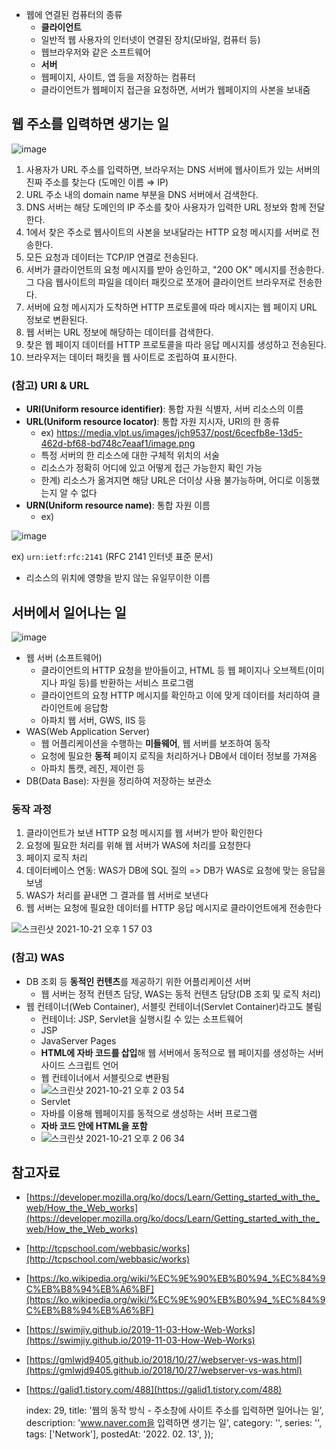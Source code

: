 
- 웹에 연결된 컴퓨터의 종류
  - **클라이언트**
  - 일반적 웹 사용자의 인터넷이 연결된 장치(모바일, 컴퓨터 등)
  - 웹브라우저와 같은 소프트웨어
  - **서버**
  - 웹페이지, 사이트, 앱 등을 저장하는 컴퓨터
  - 클라이언트가 웹페이지 접근을 요청하면, 서버가 웹페이지의 사본을 보내줌

## 웹 주소를 입력하면 생기는 일

![image](https://user-images.githubusercontent.com/40057032/138212486-98e336b2-dea8-46c3-8c2a-185163788efd.png)

1. 사용자가 URL 주소를 입력하면, 브라우저는 DNS 서버에 웹사이트가 있는 서버의 진짜 주소를 찾는다 (도메인 이름 ⇒ IP)
 1. URL 주소 내의 domain name 부분을 DNS 서버에서 검색한다.
 2. DNS 서버는 해당 도메인의 IP 주소를 찾아 사용자가 입력한 URL 정보와 함께 전달한다.
2. 1에서 찾은 주소로 웹사이트의 사본을 보내달라는 HTTP 요청 메시지를 서버로 전송한다.
 1. 모든 요청과 데이터는 TCP/IP 연결로 전송된다.
3. 서버가 클라이언트의 요청 메시지를 받아 승인하고, "200 OK" 메시지를 전송한다. 그 다음 웹사이트의 파일을 데이터 패킷으로 쪼개어 클라이언트 브라우저로 전송한다.
 1. 서버에 요청 메시지가 도착하면 HTTP 프로토콜에 따라 메시지는 웹 페이지 URL 정보로 변환된다.
 2. 웹 서버는 URL 정보에 해당하는 데이터를 검색한다.
 3. 찾은 웹 페이지 데이터를 HTTP 프로토콜을 따라 응답 메시지를 생성하고 전송된다.
4. 브라우저는 데이터 패킷을 웹 사이트로 조립하여 표시한다.

### (참고) URI & URL

- **URI(Uniform resource identifier)**: 통합 자원 식별자, 서버 리소스의 이름
- **URL(Uniform resource locator)**: 통합 자원 지시자, URI의 한 종류
  - ex) https://media.vlpt.us/images/jch9537/post/6cecfb8e-13d5-462d-bf68-bd748c7eaaf1/image.png
  - 특정 서버의 한 리소스에 대한 구체적 위치의 서술
  - 리소스가 정확히 어디에 있고 어떻게 접근 가능한지 확인 가능
  - 한계) 리소스가 옮겨지면 해당 URL은 더이상 사용 불가능하며, 어디로 이동했는지 알 수 없다
- **URN(Uniform resource name)**: 통합 자원 이름
  - ex)

![image](https://user-images.githubusercontent.com/40057032/138212502-96dc5ad4-4da9-4150-b86d-c82ebbd6f3a9.png)

ex) `urn:ietf:rfc:2141` (RFC 2141 인터넷 표준 문서)

  - 리소스의 위치에 영향을 받지 않는 유일무이한 이름

## 서버에서 일어나는 일

![image](https://user-images.githubusercontent.com/40057032/138212663-a9c1698a-ddf8-4734-a31c-4d60cb72a65c.png)

- 웹 서버 (소프트웨어)
  - 클라이언트의 HTTP 요청을 받아들이고, HTML 등 웹 페이지나 오브젝트(이미지나 파일 등)를 반환하는 서비스 프로그램
  - 클라이언트의 요청 HTTP 메시지를 확인하고 이에 맞게 데이터를 처리하여 클라이언트에 응답함
  - 아파치 웹 서버, GWS, IIS 등
- WAS(Web Application Server)
  - 웹 어플리케이션을 수행하는 **미들웨어**, 웹 서버를 보조하여 동작
  - 요청에 필요한 **동적** 페이지 로직을 처리하거나 DB에서 데이터 정보를 가져옴
  - 아파치 톰캣, 레진, 제이런 등
- DB(Data Base): 자원을 정리하여 저장하는 보관소

### 동작 과정

1. 클라이언트가 보낸 HTTP 요청 메시지를 웹 서버가 받아 확인한다
2. 요청에 필요한 처리를 위해 웹 서버가 WAS에 처리를 요청한다
 1. 페이지 로직 처리
 2. 데이터베이스 연동: WAS가 DB에 SQL 질의 => DB가 WAS로 요청에 맞는 응답을 보냄
3. WAS가 처리를 끝내면 그 결과를 웹 서버로 보낸다
4. 웹 서버는 요청에 필요한 데이터를 HTTP 응답 메시지로 클라이언트에게 전송한다

![스크린샷 2021-10-21 오후 1 57 03](https://user-images.githubusercontent.com/40057032/138214052-21805427-0115-4552-aa22-8231f3569b4f.png)

### (참고) WAS

- DB 조회 등 **동적인 컨텐츠**를 제공하기 위한 어플리케이션 서버
  - 웹 서버는 정적 컨텐츠 담당, WAS는 동적 컨텐츠 담당(DB 조회 및 로직 처리)
- 웹 컨테이너(Web Container), 서블릿 컨테이너(Servlet Container)라고도 불림
  - 컨테이너: JSP, Servlet을 실행시킬 수 있는 소프트웨어
  - JSP
  - JavaServer Pages
  - **HTML에 자바 코드를 삽입**해 웹 서버에서 동적으로 웹 페이지를 생성하는 서버 사이드 스크립트 언어
  - 웹 컨테이너에서 서블릿으로 변환됨
  - ![스크린샷 2021-10-21 오후 2 03 54](https://user-images.githubusercontent.com/40057032/138214651-f659c8a9-8e80-40c4-baf5-e79f38912e61.png)
  - Servlet
  - 자바를 이용해 웹페이지를 동적으로 생성하는 서버 프로그램
  - **자바 코드 안에 HTML을 포함**
  - ![스크린샷 2021-10-21 오후 2 06 34](https://user-images.githubusercontent.com/40057032/138214928-9258ebd6-2548-4b3b-8a91-57f5f8a14a5e.png)


## 참고자료

- [https://developer.mozilla.org/ko/docs/Learn/Getting_started_with_the_web/How_the_Web_works](https://developer.mozilla.org/ko/docs/Learn/Getting_started_with_the_web/How_the_Web_works)
- [http://tcpschool.com/webbasic/works](http://tcpschool.com/webbasic/works)
- [https://ko.wikipedia.org/wiki/%EC%9E%90%EB%B0%94_%EC%84%9C%EB%B8%94%EB%A6%BF](https://ko.wikipedia.org/wiki/%EC%9E%90%EB%B0%94_%EC%84%9C%EB%B8%94%EB%A6%BF)
- [https://swimjiy.github.io/2019-11-03-How-Web-Works](https://swimjiy.github.io/2019-11-03-How-Web-Works)
- [https://gmlwjd9405.github.io/2018/10/27/webserver-vs-was.html](https://gmlwjd9405.github.io/2018/10/27/webserver-vs-was.html)
- [https://galid1.tistory.com/488](https://galid1.tistory.com/488)

    index: 29,
    title: '웹의 동작 방식 - 주소창에 사이트 주소를 입력하면 일어나는 일',
    description: 'www.naver.com을 입력하면 생기는 일',
    category: '',
    series: '',
    tags: ['Network'],
    postedAt: '2022. 02. 13',
});
